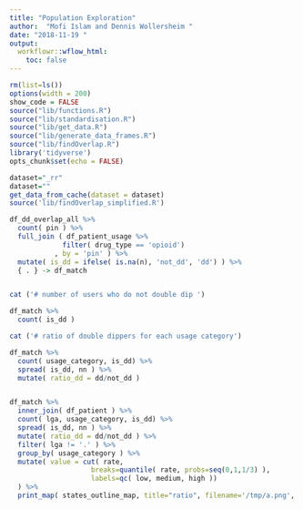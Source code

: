 ```yaml
---
title: "Population Exploration"
author:  "Mofi Islam and Dennis Wollersheim "
date: "2018-11-19 "
output:
  workflowr::wflow_html:
    toc: false
---
```


```r

rm(list=ls())
options(width = 200)
show_code = FALSE
source("lib/functions.R")
source("lib/standardisation.R")
source("lib/get_data.R")
source("lib/generate_data_frames.R")
source("lib/findOverlap.R")
library('tidyverse')
opts_chunk$set(echo = FALSE)

```


```r

dataset="_rr"
dataset=""
get_data_from_cache(dataset = dataset)
source('lib/findOverlap_simplified.R')


```


```r

df_dd_overlap_all %>%
  count( pin ) %>%
  full_join ( df_patient_usage %>% 
             filter( drug_type == 'opioid')
           , by = 'pin' ) %>% 
  mutate( is_dd = ifelse( is.na(n), 'not_dd', 'dd') ) %>%
  { . } -> df_match


cat ('# number of users who do not double dip ')

df_match %>%
  count( is_dd ) 

cat ('# ratio of double dippers for each usage category')

df_match %>% 
  count( usage_category, is_dd) %>% 
  spread( is_dd, nn ) %>%
  mutate( ratio_dd = dd/not_dd )


df_match %>% 
  inner_join( df_patient ) %>%
  count( lga, usage_category, is_dd) %>% 
  spread( is_dd, nn ) %>%
  mutate( ratio_dd = dd/not_dd ) %>%
  filter( lga != '.' ) %>%
  group_by( usage_category ) %>%
  mutate( value = cut( rate, 
                    breaks=quantile( rate, probs=seq(0,1,1/3) ), 
                    labels=qc( low, medium, high ))
  ) %>%
  print_map( states_outline_map, title="ratio", filename='/tmp/a.png', inset_states=c(1,2,4:6 ) ) 
  


```

